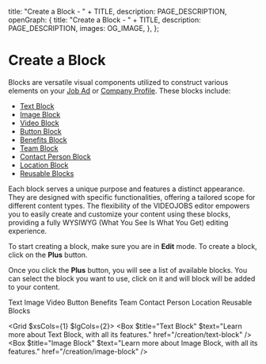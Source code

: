 
  title: "Create a Block - " + TITLE,
  description: PAGE_DESCRIPTION,
  openGraph: {
    title: "Create a Block - " + TITLE,
    description: PAGE_DESCRIPTION,
    images: OG_IMAGE,
  },
};

# Create a Block

Blocks are versatile visual components utilized to construct various elements on your [Job Ad](/job-ads) or [Company Profile](/company-profile).
These blocks include:

 - [Text Block](/creation/text-block)
 - [Image Block](/creation/image-block)
 - [Video Block](/creation/video-block)
 - [Button Block](/creation/button-block)
 - [Benefits Block](/creation/benefits-block)
 - [Team Block](/creation/team-block)
 - [Contact Person Block](/creation/contact-person-block)
 - [Location Block](/creation/location-block)
 - [Reusable Blocks](/creation/reusable-blocks)

Each block serves a unique purpose and features a distinct appearance. They are designed with specific functionalities, offering a tailored scope for different content types. The flexibility of the VIDEOJOBS editor empowers you to easily create and customize your content using these blocks, providing a fully WYSIWYG (What You See Is What You Get) editing experience.

To start creating a block, make sure you are in **Edit** mode. To create a block, click on the **Plus** button.

<StyledDataCreateButton>
  <Icon name="Plus" size={32} />
</StyledDataCreateButton>

Once you click the **Plus** button, you will see a list of available blocks. You can select the block you want to use, click on it and will block will be added to your content.

<StyledDataDropdown>
  <StyledDataDropdownItem>
    <Link href="/creation/text-block">
      <Icon name="Text" /> <span>Text</span>
    </Link>
  </StyledDataDropdownItem>
  <StyledDataDropdownItem>
    <Link href="/creation/image-block">
      <Icon name="Image" /> <span>Image</span>
    </Link>
  </StyledDataDropdownItem>
  <StyledDataDropdownItem>
    <Link href="/creation/video-block">
      <Icon name="Video" /> <span>Video</span>
    </Link>
  </StyledDataDropdownItem>
  <StyledDataDropdownItem>
    <Link href="/creation/button-block">
      <Icon name="MousePointerClick" /> <span>Button</span>
    </Link>
  </StyledDataDropdownItem>
  <StyledDataDropdownItem>
    <Link href="/creation/benefits-block">
      <Icon name="Sparkles" /> <span>Benefits</span>
    </Link>
  </StyledDataDropdownItem>
  <StyledDataDropdownItem>
    <Link href="/creation/team-block">
      <Icon name="Users" /> <span>Team</span>
    </Link>
  </StyledDataDropdownItem>
  <StyledDataDropdownItem>
    <Link href="/creation/contact-person-block">
      <Icon name="ContactRound" /> <span>Contact Person</span>
    </Link>
  </StyledDataDropdownItem>
  <StyledDataDropdownItem>
    <Link href="/creation/location-block">
      <Icon name="MapPinned" /> <span>Location</span>
    </Link>
  </StyledDataDropdownItem>
  <StyledDataDropdownItem>
    <Link href="/creation/reusable-blocks">
      <Icon name="Boxes" /> <span>Reusable Blocks</span>
    </Link>
  </StyledDataDropdownItem>
</StyledDataDropdown>
<Space $xs="none" $lg={20} />

<Grid $xsCols={1} $lgCols={2}>
  <Box $title="Text Block" $text="Learn more about Text Block, with all its features." href="/creation/text-block" />
  <Box $title="Image Block" $text="Learn more about Image Block, with all its features." href="/creation/image-block" />
</Grid>
